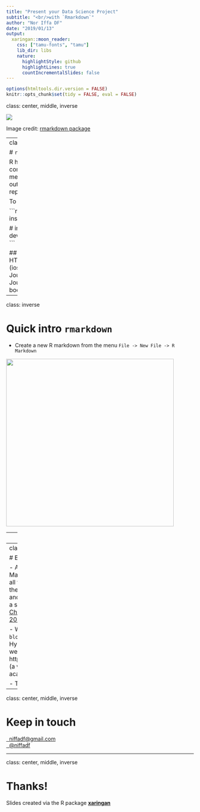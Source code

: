 ```yaml
---
title: "Present your Data Science Project"
subtitle: "<br/>with `Rmarkdown`"
author: "Nor Iffa DF"
date: "2019/01/13"
output:
  xaringan::moon_reader:
    css: ["tamu-fonts", "tamu"]
    lib_dir: libs
    nature:
      highlightStyle: github
      highlightLines: true
      countIncrementalSlides: false
---
```


```r
options(htmltools.dir.version = FALSE)
knitr::opts_chunk$set(tidy = FALSE, eval = FALSE)
```

class: center, middle, inverse

![](images/rmarkdown.png)

Image credit: [rmarkdown package](https://bookdown.org/yihui/rmarkdown/)

---
class: inverse

# `rmarkdown`

R has excellent utilities for reporting and communication including `rmarkdown` (a method for integrating code, graphical output, and text into a journal-quality report) and Shiny.

To install the rmarkdown package in R:

```r
# Install from CRAN
install.packages('rmarkdown')

# install from GitHub
devtools::install_github('rstudio/rmarkdown')
```


## [RStudio Formats](https://rmarkdown.rstudio.com/formats.html)
- Documents (PDF, HTML, Notebook, Word)
- Presentation (ioslides, reveal.js, Slidy, Powerpoint)
- Journals (JSS, ACM, ACS, ctex, Elvesiers Journal)
- Shiny
- More (flexdashboard, bookdown, blogdown, tufte)

---

class: inverse

# Quick intro `rmarkdown`

- Create a new R markdown from the menu `File -> New File -> R Markdown`

<img src="images/rr.png" width="auto" height="450" align= "center"/>

---
class: inverse

# Rpubs 
- If you dont want to publish a whole website
- You can just publish r markdown html output to Rpubs


[Example: http://rpubs.com/niffadf16/first_rmd](http://rpubs.com/niffadf16/first_rmd)

<img src="images/rpubs.png" width="auto" height="450" align= "center"/>



---
class: inverse

# Examples

- Airbnb uses R Markdown to document all their analyses in R, so they can combine code and data visualizations in a single report. [Bion, Chang, and Goodman 2018](https://doi.org/10.1080/00031305.2017.1392362.)

- Writing blog using `blogdown`  Rob J Hyndman’s personal website: https://robjhyndman.com (a very comprehensive academic website)

- This slide.

---

class: center, middle, inverse

# Keep in touch


<a href="mailto:niffadf@gmail.com"><i class="fa fa-paper-plane fa-fw"></i>&nbsp; niffadf@gmail.com</a><br>
<a href="http://github.com/niffadf"><i class="fa fa-github fa-fw"></i>&nbsp; @niffadf</a><br>

---

class: center, middle, inverse

# Thanks!

Slides created via the R package [**xaringan**](https://github.com/yihui/xaringan)
